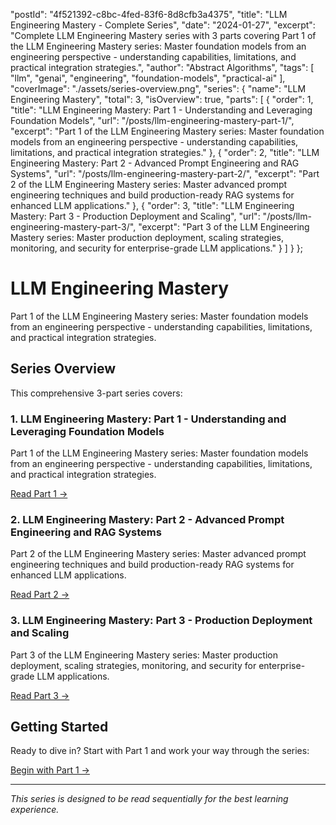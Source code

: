   "postId": "4f521392-c8bc-4fed-83f6-8d8cfb3a4375",
  "title": "LLM Engineering Mastery - Complete Series",
  "date": "2024-01-27",
  "excerpt": "Complete LLM Engineering Mastery series with 3 parts covering Part 1 of the LLM Engineering Mastery series: Master foundation models from an engineering perspective - understanding capabilities, limitations, and practical integration strategies.",
  "author": "Abstract Algorithms",
  "tags": [
    "llm",
    "genai",
    "engineering",
    "foundation-models",
    "practical-ai"
  ],
  "coverImage": "./assets/series-overview.png",
  "series": {
    "name": "LLM Engineering Mastery",
    "total": 3,
    "isOverview": true,
    "parts": [
      {
        "order": 1,
        "title": "LLM Engineering Mastery: Part 1 - Understanding and Leveraging Foundation Models",
        "url": "/posts/llm-engineering-mastery-part-1/",
        "excerpt": "Part 1 of the LLM Engineering Mastery series: Master foundation models from an engineering perspective - understanding capabilities, limitations, and practical integration strategies."
      },
      {
        "order": 2,
        "title": "LLM Engineering Mastery: Part 2 - Advanced Prompt Engineering and RAG Systems",
        "url": "/posts/llm-engineering-mastery-part-2/",
        "excerpt": "Part 2 of the LLM Engineering Mastery series: Master advanced prompt engineering techniques and build production-ready RAG systems for enhanced LLM applications."
      },
      {
        "order": 3,
        "title": "LLM Engineering Mastery: Part 3 - Production Deployment and Scaling",
        "url": "/posts/llm-engineering-mastery-part-3/",
        "excerpt": "Part 3 of the LLM Engineering Mastery series: Master production deployment, scaling strategies, monitoring, and security for enterprise-grade LLM applications."
      }
    ]
  }
};

# LLM Engineering Mastery

Part 1 of the LLM Engineering Mastery series: Master foundation models from an engineering perspective - understanding capabilities, limitations, and practical integration strategies.

## Series Overview

This comprehensive 3-part series covers:

### 1. LLM Engineering Mastery: Part 1 - Understanding and Leveraging Foundation Models

Part 1 of the LLM Engineering Mastery series: Master foundation models from an engineering perspective - understanding capabilities, limitations, and practical integration strategies.

[Read Part 1 →](/posts/llm-engineering-mastery-part-1/)

### 2. LLM Engineering Mastery: Part 2 - Advanced Prompt Engineering and RAG Systems

Part 2 of the LLM Engineering Mastery series: Master advanced prompt engineering techniques and build production-ready RAG systems for enhanced LLM applications.

[Read Part 2 →](/posts/llm-engineering-mastery-part-2/)

### 3. LLM Engineering Mastery: Part 3 - Production Deployment and Scaling

Part 3 of the LLM Engineering Mastery series: Master production deployment, scaling strategies, monitoring, and security for enterprise-grade LLM applications.

[Read Part 3 →](/posts/llm-engineering-mastery-part-3/)

## Getting Started

Ready to dive in? Start with Part 1 and work your way through the series:

[Begin with Part 1 →](/posts/llm-engineering-mastery-part-1/)

---

*This series is designed to be read sequentially for the best learning experience.*

